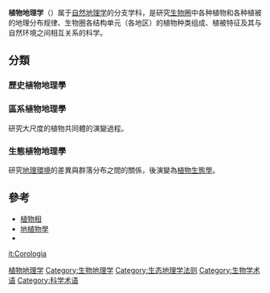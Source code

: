 '''植物地理学'''（{{lang-en|phytogeography}}）属于[[自然地理学|自然地理学]]的分支学科，是研究[[生物圈|生物圈]]中各种植物和各种植被的地理分布规律、生物圈各结构单元（各地区）的植物种类组成、植被特征及其与自然环境之间相互关系的科学。

==分類==
===歷史植物地理學===
===區系植物地理學===
研究大尺度的植物共同體的演變過程。
===生態植物地理學===
研究[[地理環境|地理環境]]的差異與群落分布之間的關係，後演變為[[植物生態學|植物生態學]]。



==參考==
* [[植物相|植物相]]
* [[地植物學|地植物學]]
* {{link-en|植物区系|Phytochorion}}

{{生物地理学}}
{{Geography topics}}
{{Authority control}}
{{geo-term-stub}}

[[Category:植物地理学|]]
[[Category:生物地理学|Category:生物地理学]]
[[Category:生态地理学法则|Category:生态地理学法则]]
[[Category:生物学术语|Category:生物学术语]]
[[Category:科学术语|Category:科学术语]]

[[it:Corologia|it:Corologia]]